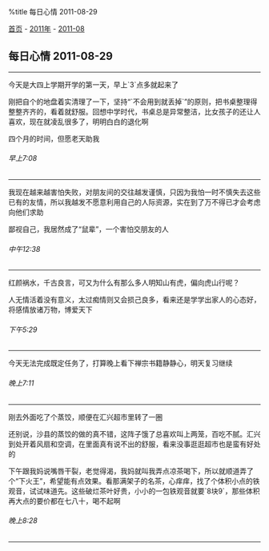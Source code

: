 %title 每日心情 2011-08-29

[[../../../index|首页]] - [[../index|2011年]] - [[index|2011-08]]
==每日心情 2011-08-29==
----
今天是大四上学期开学的第一天，早上`3`点多就起来了

刚把自个的地盘着实清理了一下，坚持“`不会用到就丢掉`”的原则，把书桌整理得整整齐齐的，看着就舒服。回想中学时代，书桌总是异常整洁，比女孩子的还让人喜欢，现在就凌乱很多了，明明白白的退化啊

四个月的时间，但愿老天助我
======早上7:08======
----
我现在越来越害怕失败，对朋友间的交往越发谨慎，只因为我怕一时不慎失去这些已有的友情，所以我越发不愿意利用自己的人际资源，实在到了万不得已才会考虑向他们求助

鄙视自己，我居然成了“鼠辈”，一个害怕交朋友的人
======中午12:38======
----
红颜祸水，千古良言，可又为什么有那么多人明知山有虎，偏向虎山行呢？

人无情活着没有意义，太过痴情则又会损己良多，看来还是学学出家人的心态好，将感情放诸万物，博爱天下
======下午5:29======
----
今天无法完成既定任务了，打算晚上看下禅宗书籍静静心，明天复习继续
======晚上7:11======
----
刚去外面吃了个蒸饺，顺便在汇兴超市里转了一圈

还别说，沙县的蒸饺的做的真不错，这阵子饿了总喜欢叫上两笼，百吃不腻。汇兴到处开着风扇和空调，在里面真有说不出的舒服，看来没事逛逛超市也是蛮有好处的

下午跟我妈说嘴唇干裂，老觉得渴，我妈就叫我弄点凉茶喝下，所以就顺道弄了个“下火王”，希望能有点效果。看那满架子的名茶，心痒痒，找了个体积小点的铁观音，试试味道先。这些破烂茶叶好贵，小小的一包铁观音就要`8块9`，那些体积再大点的要价都在七八十，喝不起啊
======晚上8:28======
----
